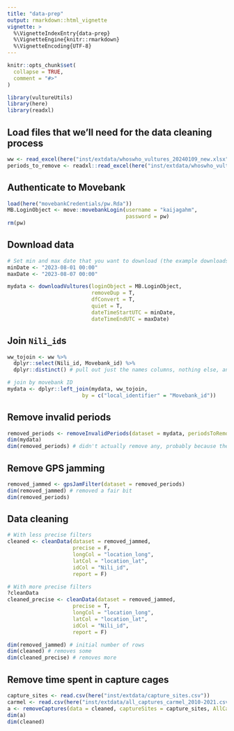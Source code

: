 ```yaml
---
title: "data-prep"
output: rmarkdown::html_vignette
vignette: >
  %\VignetteIndexEntry{data-prep}
  %\VignetteEngine{knitr::rmarkdown}
  %\VignetteEncoding{UTF-8}
---
```


```r
knitr::opts_chunk$set(
  collapse = TRUE,
  comment = "#>"
)
```

```r
library(vultureUtils)
library(here)
library(readxl)
```

## Load files that we'll need for the data cleaning process

```r
ww <- read_excel(here("inst/extdata/whoswho_vultures_20240109_new.xlsx"))
periods_to_remove <- readxl::read_excel(here("inst/extdata/whoswho_vultures_20240109_new.xlsx"), sheet = "periods_to_remove")
```

## Authenticate to Movebank

```r
load(here("movebankCredentials/pw.Rda"))
MB.LoginObject <- move::movebankLogin(username = "kaijagahm",
                                      password = pw)
rm(pw)
```

## Download data

```r
# Set min and max date that you want to download (the example downloads 1 week of data)
minDate <- "2023-08-01 00:00"
maxDate <- "2023-08-07 00:00"

mydata <- downloadVultures(loginObject = MB.LoginObject,
                           removeDup = T, 
                           dfConvert = T, 
                           quiet = T, 
                           dateTimeStartUTC = minDate,
                           dateTimeEndUTC = maxDate)
```

## Join `Nili_id`s

```r
ww_tojoin <- ww %>% 
  dplyr::select(Nili_id, Movebank_id) %>% 
  dplyr::distinct() # pull out just the names columns, nothing else, and remove any duplicates

# join by movebank ID
mydata <- dplyr::left_join(mydata, ww_tojoin, 
                        by = c("local_identifier" = "Movebank_id"))
```

## Remove invalid periods
```r
removed_periods <- removeInvalidPeriods(dataset = mydata, periodsToRemove = periods_to_remove)
dim(mydata)
dim(removed_periods) # didn't actually remove any, probably because the who's who doesn't include any very recent periods to remove.
```

## Remove GPS jamming
```r
removed_jammed <- gpsJamFilter(dataset = removed_periods)
dim(removed_jammed) # removed a fair bit
dim(removed_periods)
```

## Data cleaning
```r
# With less precise filters
cleaned <- cleanData(dataset = removed_jammed,
                     precise = F,
                     longCol = "location_long",
                     latCol = "location_lat",
                     idCol = "Nili_id",
                     report = F)

# With more precise filters
?cleanData
cleaned_precise <- cleanData(dataset = removed_jammed,
                     precise = T,
                     longCol = "location_long",
                     latCol = "location_lat",
                     idCol = "Nili_id",
                     report = F)

dim(removed_jammed) # initial number of rows
dim(cleaned) # removes some
dim(cleaned_precise) # removes more
```

## Remove time spent in capture cages
```r
capture_sites <- read.csv(here("inst/extdata/capture_sites.csv"))
carmel <- read.csv(here("inst/extdata/all_captures_carmel_2010-2021.csv"))
a <- removeCaptures(data = cleaned, captureSites = capture_sites, AllCarmelDates = carmel, distance = 500, idCol = "Nili_id")
dim(a)
dim(cleaned)
```


